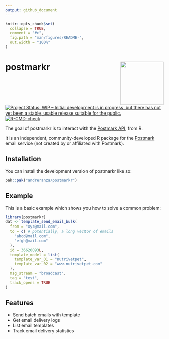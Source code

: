 ```yaml
---
output: github_document
---
```


<!-- README.md is generated from README.Rmd. Please edit that file -->

```r
knitr::opts_chunk$set(
  collapse = TRUE,
  comment = "#>",
  fig.path = "man/figures/README-",
  out.width = "100%"
)
```

# postmarkr <img src="man/figures/logo.png" align="right" height="138" />

<!-- badges: start -->
[![Project Status: WIP – Initial development is in progress, but there has not yet been a stable, usable release suitable for the public.](https://www.repostatus.org/badges/latest/wip.svg)](https://www.repostatus.org/#wip)
[![R-CMD-check](https://github.com/andreranza/postmarkr/actions/workflows/R-CMD-check.yaml/badge.svg)](https://github.com/andreranza/postmarkr/actions/workflows/R-CMD-check.yaml)
<!-- badges: end -->

The goal of postmarkr is to interact with the [Postmark API](https://postmarkapp.com/developer), from R.

It is an independent, community-developed R package for the [Postmark](https://postmarkapp.com) email service (not created by or affiliated with Postmark).

## Installation

You can install the development version of postmarkr like so:

``` r
pak::pak("andreranza/postmarkr")
```

## Example

This is a basic example which shows you how to solve a common problem:

```r
library(postmarkr)
dat <- template_send_email_bulk(
  from = "xyz@mail.com",
  to = c( # potentially, a long vector of emails
    "abcd@mail.com",
    "efgh@mail.com"
  ),
  id = 36620093L,
  template_model = list(
    template_var_01 = "nutrivetpet",
    template_var_02 = "www.nutrivetpet.com"
  ),
  msg_stream = "broadcast",
  tag = "test",
  track_opens = TRUE
)
```

## Features

- Send batch emails with template
- Get email delivery logs
- List email templates
- Track email delivery statistics
